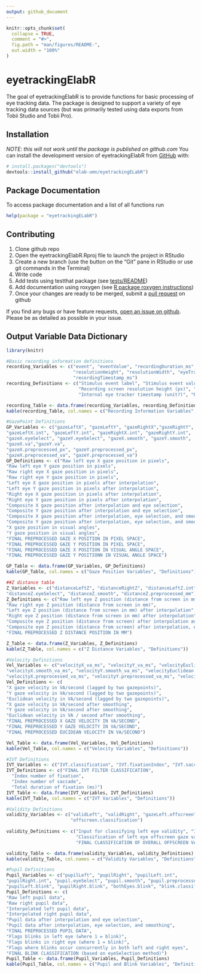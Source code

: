 ```yaml
---
output: github_document
---
```


<!-- README.md is generated from README.Rmd. Please edit that file -->

```r
knitr::opts_chunk$set(
  collapse = TRUE,
  comment = "#>",
  fig.path = "man/figures/README-",
  out.width = "100%"
)
```

# eyetrackingElabR

<!-- badges: start -->
<!-- badges: end -->

The goal of eyetrackingElabR is to provide functions for basic processing 
of eye tracking data. 
The package is designed to support a variety of eye tracking data sources (but
was primarily tested using data exports from Tobii Studio and Tobii Pro). 


## Installation
*NOTE: this will not work until the package is published on github.com*
You can install the development version of eyetrackingElabR from [GitHub](https://github.com/) with:

``` r
# install.packages("devtools")
devtools::install_github("elab-umn/eyetrackingELabR")
```

## Package Documentation
To access package documentation and a list of all functions run 
``` r
help(package = "eyetrackingELabR")
```



## Contributing
1. Clone github repo
1. Open the eyetrackingElabR.Rproj file to launch the project in RStudio
1. Create a new branch (use the button on the "Git" pane in RStudio or use 
git commands in the Terminal)
1. Write code
1. Add tests using testthat package (see [tests/README](/tests/README.md))
1. Add documentation using roxygen (see [R package roxygen instructions](https://r-pkgs.org/man.html))
1. Once your changes are ready to be merged, submit a [pull request](https://docs.github.com/en/pull-requests/collaborating-with-pull-requests/proposing-changes-to-your-work-with-pull-requests/creating-a-pull-request) on github

If you find any bugs or have feature requests, [open an issue on github](https://github.com/elab-umn/eyetrackingELabR/issues). 
Please be as detailed as possible in your issue.

## Output Variable Data Dictionary
```r
library(knitr)

#Basic recording information definitions
recording_Variables <- c("event", "eventValue", "recordingDuration_ms", 
                         "resolutionHeight", "resolutionWidth", "eyeTrackerTimestamp",
                         "recordingTimestamp_ms")
recording_Definitions <- c("Stimulus event label", "Stimulus event value", "Total recording duration (ms)",
                           "Recording screen resolution height (px)", "Recording screen resolution width (px)",
                           "Internal eye tracker timestamp (unit?)", "Recording timecourse timestamp (ms)")

recording_Table <- data.frame(recording_Variables, recording_Definitions)
kable(recording_Table, col.names = c("Recording Information Variables", "Definitions"))

#GazePoint Definitions
GP_Variables <- c("gazeLeftX", "gazeLeftY", "gazeRightX","gazeRightY",
"gazeLeftX.int", "gazeLeftY.int", "gazeRightX.int", "gazeRightY.int",
"gazeX.eyeSelect", "gazeY.eyeSelect", "gazeX.smooth", "gazeY.smooth",
"gazeX.va","gazeY.va",
"gazeX.preprocessed_px", "gazeY.preprocessed_px",
"gazeX.preprocessed_va", "gazeY.preprocessed_va")
GP_Definitions <- c("Raw left eye X gaze position in pixels",
"Raw left eye Y gaze position in pixels",
"Raw right eye X gaze position in pixels",
"Raw right eye Y gaze position in pixels",
"Left eye X gaze position in pixels after interpolation",
"Left eye Y gaze position in pixels after interpolation",
"Right eye X gaze position in pixels after interpolation",
"Right eye Y gaze position in pixels after interpolation",
"Composite X gaze position after interpolation and eye selection",
"Composite Y gaze position after interpolation and eye selection",
"Composite X gaze position after interpolation, eye selection, and smoothing",
"Composite Y gaze position after interpolation, eye selection, and smoothing",
"X gaze position in visual angles",
"Y gaze position in visual angles",
"FINAL PREPROCESSED GAZE X POSITION IN PIXEL SPACE",
"FINAL PREPROCESSED GAZE Y POSITION IN PIXEL SPACE",
"FINAL PREPROCESSED GAZE X POSITION IN VISUAL ANGLE SPACE",
"FINAL PREPROCESSED GAZE Y POSITIONN IN VISUAL ANGLE SPACE")

GP_Table <- data.frame(GP_Variables, GP_Definitions)
kable(GP_Table, col.names = c("Gaze Position Variables", "Definitions"))

##Z distance table
Z_Variables <- c("distanceLeftZ", "distanceRightZ", "distanceLeftZ.int","distanceRightZ.int",
"distanceZ.eyeSelect", "distanceZ.smooth", "distanceZ.preprocessed_mm")
Z_Definitions <- c("Raw left eye Z position (distance from screen in mm)",
"Raw right eye Z position (distance from screen in mm)",
"Left eye Z position (distance from screen in mm) after interpolation",
"Right eye Z position (distance from screen in mm) after interpolation",
"Composite eye Z position (distance from screen) after interpolation and eye selection",
"Composite eye Z position (distance from screen) after interpolation, eye selection, and smoothing",
"FINAL PREPROCESSED Z DISTANCE POSITION IN MM")

Z_Table <- data.frame(Z_Variables, Z_Definitions)
kable(Z_Table, col.names = c("Z Distance Variables", "Definitions"))

#Velocity Definitions
Vel_Variables <- c("velocityX_va_ms", "velocityY_va_ms", "velocityEuclidean_va_ms",
"velocityX.smooth_va_ms", "velocityY.smooth_va_ms", "velocityEuclidean.smooth_va_ms",
"velocityX.preprocessed_va_ms", "velocityY.preprocessed_va_ms", "velocityEuclidean.preprocessed_va_ms")
Vel_Definitions <- c(
"X gaze velocity in VA/second (lagged by two gazepoints)",
"Y gaze velocity in VA/second (lagged by two gazepoints)",
"Euclidean velocity in VA/second (lagged by two gazepoints)",
"X gaze velocity in VA/second after smoothing",
"Y gaze velocity in VA/second after smoothing",
"Euclidean velocity in VA / second after smoothing",
"FINAL PREPROCESSED X GAZE VELOCITY IN VA/SECOND",
"FINAL PREPROCESSED Y GAZE VELOCITY IN VA/SECOND",
"FINAL PREPROCESSED EUCIDEAN VELOCITY IN VA/SECOND")

Vel_Table <- data.frame(Vel_Variables, Vel_Definitions)
kable(Vel_Table, col.names = c("Velocity Variables", "Definitions"))

#IVT Definitions
IVT_Variables <- c("IVT.classification", "IVT.fixationIndex", "IVT.saccadeIndex","IVT.fixationDuration_ms")
IVT_Definitions <- c("FINAL IVT FILTER CLASSIFICATION", 
  "Index number of fixation",
  "Index number of saccade",
  "Total duration of fixation (ms)")
IVT_Table <- data.frame(IVT_Variables, IVT_Definitions)
kable(IVT_Table, col.names = c("IVT Variables", "Definitions"))

#Validity Definitions
validity_Variables <- c("validLeft", "validRight", "gazeLeft.offscreen", "gazeRight.offscreen",
                        "offscreen.classification")
  
validity_Definitions <- c("Input for classifying left eye validity", "Input for classigying right eye validity",
                          "Classification of left eye offscreen gaze validity", "Classification of right eye offscreen gaze validity",
                          "FINAL CLASSIFICATION OF OVERALL OFFSCREEN VALIDITY")

validity_Table <- data.frame(validity_Variables, validity_Definitions)
kable(validity_Table, col.names = c("Validity Variables", "Definitions"))

#Pupil Definitions
Pupil_Variables <- c("pupilLeft", "pupilRight", "pupilLeft.int",
"pupilRight.int", "pupil.eyeSelect", "pupil.smooth", "pupil.preprocessed",
"pupilLeft.blink", "pupilRight.blink", "bothEyes.blink", "blink.classification")
Pupil_Definitions <- c(
"Raw left pupil data",
"Raw right pupil data",
"Interpolated left pupil data",
"Interpolated right pupil data",
"Pupil data after interpolation and eye selection",
"Pupil data after interpolation, eye selection, and smoothing",
"FINAL PREPROCESSED PUPIL DATA",
"Flags blinks in left eye (where 1 = blink)",
"Flags blinks in right eye (where 1 = blink)",
"Flags where blinks occur concurrently in both left and right eyes",
"FINAL BLINK CLASSIFICATION (based on eyeSelection method)")
Pupil_Table <- data.frame(Pupil_Variables, Pupil_Definitions)
kable(Pupil_Table, col.names = c("Pupil and Blink Variables", "Definitions"))
```
